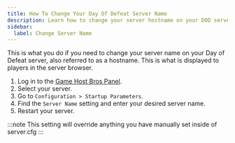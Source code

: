 ```yaml
---
title: How To Change Your Day Of Defeat Server Name
description: Learn how to change your server hostname on your DOD server.
sidebar:
  label: Change Server Name
---
```


This is what you do if you need to change your server name on your Day of Defeat server, also referred to as a hostname. This is what is displayed to players in the server browser.
<Steps>
1. Log in to the [Game Host Bros Panel](https://panel.gamehostbros.com/).
2. Select your server.
3. Go to `Configuration > Startup Parameters`.
4. Find the `Server Name` setting and enter your desired server name.
5. Restart your server.
</Steps>
:::note
This setting will override anything you have manually set inside of server.cfg
:::